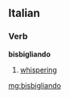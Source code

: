 ==Italian==

===Verb===
'''bisbigliando'''

# {{gerund of|[[bisbigliare#Italian|bisbigliare]]|lang=it}} [[whispering]]

[[mg:bisbigliando]]